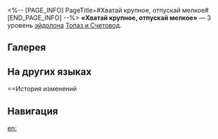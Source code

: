 <%-- [PAGE_INFO]
PageTitle=#Хватай крупное, отпускай мелкое#
[END_PAGE_INFO] --%>
{{Эйдолон Инфобокс
|Название         = Хватай крупное, отпускай мелкое
|Изображение      = Эйдолон Хватай крупное, отпускай мелкое.png
|Персонаж         = Топаз и Счетовод
|Уровень          = 3
|Длительность     = 
|Описание         = Уровень навыка повышается на 2, максимальный уровень - 15. Уровень базовой атаки повышается на 1, максимальный уровень - 10.
|Свойство1        = 
|Масштабирование1 = 
}}
'''«Хватай крупное, отпускай мелкое»''' — 3 уровень [[эйдолон]]а [[Топаз и Счетовод]].

==Галерея==
{{Галерея|position=left|captionalign=center
|Персонаж Топаз и Счетовод Эйдолон 3.png|Осколок Эйдолона
}}

==На других языках==
{{На других языках
|en   = Seize the Big and Free the Small
|zhs  = 抓大放小
|zht  = 抓大放小
|ja   = {{Rubi|大|だい}}を{{Rubi|掴|つか}}み{{Rubi|小|しょう}}を{{Rubi|放|はな}}つ
|ko   = 큰 것 잡고 작은 것 놓기
|es   = Toma lo mucho y deja lo poco
|fr   = Affaire à saisir
|ru   = Хватай крупное, отпускай мелкое
|th   = Seize the Big and Free the Small
|vi   = Thả Con Tép Bắt Con Tôm
|de   = Vorrangsteuerung
|id   = Seize the Big and Free the Small
|pt   = Prenda os Grandes e Liberte os Pequenos
}}

==История изменений
{{История изменений|3.5}}

==Навигация==
{{Навык Навбокс|Топаз и Счетовод}}

[[en:]]